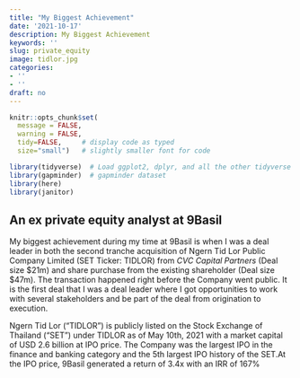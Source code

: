 ```yaml
---
title: "My Biggest Achievement"
date: '2021-10-17'
description: My Biggest Achievement
keywords: ''
slug: private_equity
image: tidlor.jpg
categories:
- ''
- ''
draft: no
---
```


```r
knitr::opts_chunk$set(
  message = FALSE, 
  warning = FALSE, 
  tidy=FALSE,     # display code as typed
  size="small")   # slightly smaller font for code
```

```r
library(tidyverse)  # Load ggplot2, dplyr, and all the other tidyverse packages
library(gapminder)  # gapminder dataset
library(here)
library(janitor)
```


## An ex private equity analyst at 9Basil

My biggest achievement during my time at 9Basil is when I was a deal leader in both the second tranche acquisition of Ngern Tid Lor Public Company Limited (SET Ticker: TIDLOR) from *CVC Capital Partners* (Deal size $21m) and share purchase from the existing shareholder (Deal size $47m). The transaction happened right before the Company went public. It is the first deal that I was a deal leader where I got opportunities to work with several stakeholders and be part of the deal from origination to execution. 


Ngern Tid Lor (“TIDLOR”) is publicly listed on the Stock Exchange of Thailand (“SET”) under TIDLOR as of May 10th, 2021 with a market capital of USD 2.6 billion at IPO price. The Company was the largest IPO in the finance and banking category and the 5th largest IPO history of the SET.At the IPO price, 9Basil generated a return of 3.4x with an IRR of 167%





